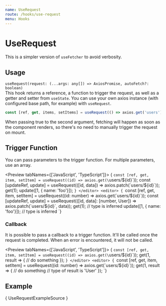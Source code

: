 ```yaml
---
name: UseRequest
route: /hooks/use-request
menu: Hooks
---
```



# UseRequest

This is a simpler version of `useFetcher` to avoid verbosity.

## Usage

`useRequest(request: (...args: any[]) => AxiosPromise, autoFetch?: boolean)`  
This hook returns a reference, a function to trigger the request, as well as a getter and setter from `useState`.
You can use your own axios instance (with configured base path, for example) with `useRequest`.  
```ts
const [ref, get, items, setItems] = useRequest(() => axios.get('users'))
```

When passing true to the second argument, fetching will happen as soon as the component renders,
so there's no need to manually trigger the request on mount.

## Trigger Function

You can pass parameters to the trigger function. For multiple parameters, use an array.

<Preview tabNames={['JavaScript', 'TypeScript']}>
  <editor>
{
`const [ref, get, item, setItem] = useRequest((id) => axios.get(\`users/\${id}\`));
const [updateRef, update] = useRequest(([id, data]) => axios.patch(\`users/\${id}\`));
get(1);
update([1, { name: 'foo'}]);
`}
  </editor>
  <editor>
{
`const [ref, get, item, setItem] = useRequest((id: number) => axios.get<User>(\`users/\${id}\`));
const [updateRef, update] = useRequest(([id, data]: [number, User]) => axios.patch(\`users/\${id}\`, data));
get(1); // type is inferred
update([1, { name: 'foo'}]); // type is inferred
`}
  </editor>
</Preview>

### Callback

It is possible to pass a callback to a trigger function. It'll be called once the request is completed.
When an error is encountered, it will not be called.

<Preview tabNames={['JavaScript', 'TypeScript']}>
  <editor>
{
`const [ref, get, item, setItem] = useRequest((id) => axios.get(\`users/\${id}\`));
get(1, result => {
  // do something
});
`}
  </editor>
  <editor>
{
`const [ref, get, item, setItem] = useRequest((id: number) => axios.get<User>(\`users/\${id}\`));
get(1, result => {
  // do something
  // type of result is 'User'
});
`}
  </editor>
</Preview>

## Example


<Preview>
  <UseRequestExample />
  <editor>{ UseRequestExampleSource }</editor>
</Preview>
